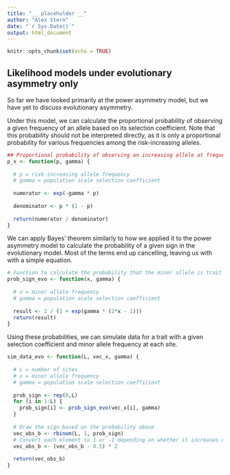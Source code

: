 ```yaml
---
title: "__ placeholder __"
author: "Alex Stern"
date: "`r Sys.Date()`"
output: html_document
---
```


```r
knitr::opts_chunk$set(echo = TRUE)
```

## Likelihood models under evolutionary asymmetry only

So far we have looked primarily at the power asymmetry model, but we have yet to discuss evolutionary asymmetry.

Under this model, we can calculate the proportional probability of observing a given frequency of an allele based on its selection coefficient. Note that this probability should not be interpreted directly, as it is only a proportional probability for various frequencies among the risk-increasing alleles.

```r
## Proportional probability of observing an increasing allele at frequency p, given a selection coefficient
p_x <- function(p, gamma) {
  
  # p = risk-increasing allele frequency
  # gamma = population scale selection coefficient
  
  numerator <- exp(-gamma * p)
  
  denominator <- p * (1 - p)
  
  return(numerator / denominator)
}
```

We can apply Bayes' theorem similarly to how we applied it to the power asymmetry model to calculate the probability of a given sign in the evolutionary model. Most of the terms end up cancelling, leaving us with with a simple equation.

```r
# Function to calculate the probability that the minor allele is trait increasing, given its frequency and the selection coefficient
prob_sign_evo <- function(x, gamma) {
  
  # x = minor allele frequency
  # gamma = population scale selection coefficient
  
  result <- 1 / (1 + exp(gamma * (2*x - 1)))
  return(result)
}
```

Using these probabilities, we can simulate data for a trait with a given selection coefficient and minor allele frequency at each site.

```r
sim_data_evo <- function(L, vec_x, gamma) {
  
  # L = number of sites
  # x = minor allele frequency
  # gamma = population scale selection coefficient
  
  prob_sign <- rep(0,L)
  for (i in 1:L) {
    prob_sign[i] <- prob_sign_evo(vec_x[i], gamma)
  }
  
  # Draw the sign based on the probability above
  vec_obs_b <- rbinom(L, 1, prob_sign)
  # Convert each element to 1 or -1 depending on whether it increases or decreases the trait
  vec_obs_b <- (vec_obs_b - 0.5) * 2
  
  return(vec_obs_b)
}
```

